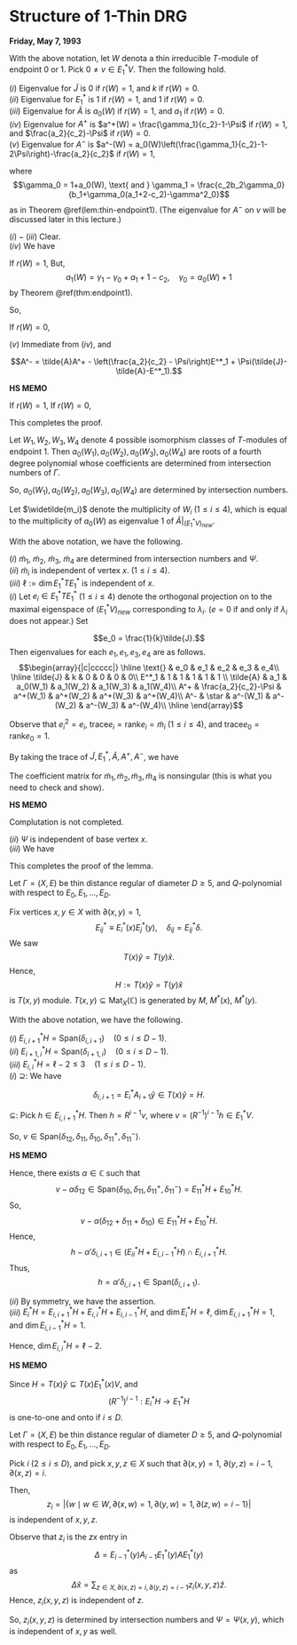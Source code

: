 # Structure of 1-Thin DRG  {#lec40}
**Friday, May 7, 1993** 

:::{.lemma #endpoint-at-most-one}
With the above notation, let $W$ denota a thin irreducible $T$-module of endpoint $0$ or $1$. Pick $0\neq v\in E^*_1V$. Then the following hold.

| $(i)$ Eigenvalue for $\tilde{J}$ is $0$ if $r(W)=1$, and $k$ if $r(W) = 0$.

| $(ii)$ Eigenvalue for $E^*_1$ is $1$ if $r(W)=1$, and $1$ if $r(W) = 0$.

| $(iii)$ Eigenvalue for $\tilde{A}$ is $a_0(W)$ if $r(W)=1$, and $a_1$ if $r(W) = 0$.

| $(iv)$ Eigenvalue for $A^+$ is $a^+(W) = \frac{\gamma_1}{c_2}-1-\Psi$ if $r(W)=1$, and $\frac{a_2}{c_2}-\Psi$ if $r(W) = 0$.

| $(v)$ Eigenvalue for $A^-$ is $a^-(W) = a_0(W)\left(\frac{\gamma_1}{c_2}-1-2\Psi\right)-\frac{a_2}{c_2}$ if $r(W)=1$,

where 
$$\gamma_0 = 1+a_0(W), \text{ and } \gamma_1 = \frac{c_2b_2\gamma_0}{b_1+\gamma_0(a_1+2-c_2)-\gamma^2_0}$$
as in Theorem \@ref(lem:thin-endpoint1). (The eigenvalue for $A^-$ on $v$ will be discussed later in this lecture.)
:::

:::{.proof}
| $(i)-(iii)$ Clear.

| $(iv)$ We have
\begin{align}
A^+ & = R^{-1}E^*_2A_2E^*_1 - \Psi E^*_1,\\
A_2 & = \frac{A^2-a_1A - kI}{c_2},\\
E^*_2A_2E^*_1 & = E^*_2\left(\frac{A^2-a_1A - kI}{c_2}\right)E^*_1\\
& = \frac{1}{c_2}(RF + FR - a_1R)E^*_1.
\end{align}

If $r(W) = 1$,
\begin{align}
A^+v & = \frac{1}{c_2}(R^{-1}RFv + R^{-1}FRv - a_1R^{-1}Rv) - \Psi v\\
& = \frac{1}{c_2}(R^{-1}Ra_0(W)v + R^{-1}a_1(W)Rv - a_1R^{-1}Rv) - \Psi v\\
& = \frac{1}{c_2}\left(a_0(W) + a_1(W) - a_1) - \Psi\right)v.
\end{align}
But, 
$$a_1(W) = \gamma_1 - \gamma_0 + a_1 + 1 - c_2, \quad \gamma_0 = a_0(W) + 1$$
by Theorem \@ref(thm:endpoint1).

So,
\begin{align}
A^+v & = \left(\frac{1}{c_2}(a_0(W) + \gamma_1 - \gamma_0 + a_1 + 1 - c_2 - a_1) - \Psi)\right)v\\
& = \left(\frac{\gamma_1}{c_2}-1-\Psi\right)v.
\end{align}

If $r(W) = 0$, 
\begin{align}
A^+v & = \frac{1}{c_2}(R^{-1}RFv + R^{-1}FRv - a_1R^{-1}Rv) - \Psi v\\
& = \frac{1}{c_2}(R^{-1}Ra_1v + R^{-1}a_2Rv - a_1R^{-1}Rv) - \Psi v\\
& = \left(\frac{a_2}{c_2}-\Psi\right)v.
\end{align}

| $(v)$ Immediate from $(iv)$, and 
$$A^- = \tilde{A}A^+ - \left(\frac{a_2}{c_2} - \Psi\right)E^*_1 + \Psi(\tilde{J}-\tilde{A}-E^*_1).$$

:::{.hs}
**HS MEMO**

If $r(W) =1$,
\begin{align}
A^-v & = \left(a_0(W)\left(\frac{\gamma_1}{c_2}-1-\Psi\right) - \left(\frac{c_2}{a_2}-\Psi\right) + \Psi(-a_0(W)-1)\right) v\\
& = \left(a_0(W)\left(\frac{\gamma_1}{c_2}-1-2\Psi\right) - \frac{c_2}{a_2}\right)v.
\end{align}
If $r(W) = 0$,
\begin{align}
A^-v & = \left(a_1\left(\frac{a_2}{c_2}-\Psi\right) - \left(\frac{a_2}{c_2}-\Psi\right) + \Psi(k-a_1-1)\right) v\\
& = \left((a_1-1)\frac{a_2}{c_2}+ (k-2a_1)\Psi\right)v.
\end{align}
:::

This completes the proof.
:::

Let $W_1, W_2, W_3, W_4$ denote $4$ possible isomorphism classes of $T$-modules of endpoint $1$. Then $a_0(W_1), a_0(W_2), a_0(W_3), a_0(W_4)$ are roots of a fourth degree polynomial whose coefficients are determined from intersection numbers of $\Gamma$.

So, $a_0(W_1), a_0(W_2), a_0(W_3), a_0(W_4)$ are determined by intersection numbers.

Let $\widetilde{m_i}$ denote the multiplicity of $W_i$ $(1\leq i\leq 4$), which is equal to the multiplicity of $a_0(W)$ as eigenvalue $1$ of $\tilde{A}|_{(E^*_1V)_{new}}$.

:::{.lemma #tilde-mi}
With the above notation, we have the following.

| $(i)$ $\tilde{m}_1$, $\tilde{m}_2$, $\tilde{m}_3$, $\tilde{m}_4$ are determined from intersection numbers and $\Psi$.

| $(ii)$ $\tilde{m}_i$ is independent of vertex $x$. $(1\leq i\leq 4)$.

| $(iii)$ $\ell:= \dim E^*_1TE^*_1$ is independent of $x$.
:::


:::{.proof}
| $(i)$ Let $e_i\in E^*_1TE^*_1$ $(1\leq i\leq 4)$ denote the orthogonal projection on to the maximal eigenspace of $(E^*_1V)_{new}$ corresponding to $\lambda_i$. ($e=0$ if and only if $\lambda_i$ does not appear.) Set
$$e_0 = \frac{1}{k}\tilde{J}.$$
Then eigenvalues for each $e_1, e_1, e_3, e_4$ are as follows.
$$\begin{array}{|c|ccccc|} \hline
\text{} & e_0 & e_1 & e_2 & e_3 & e_4\\
\hline
\tilde{J} & k & 0 & 0 & 0 & 0\\
E^*_1 & 1 & 1 & 1 & 1 & 1 \\
\tilde{A} & a_1 & a_0(W_1) & a_1(W_2) & a_1(W_3) & a_1(W_4)\\
A^+ & \frac{a_2}{c_2}-\Psi & a^+(W_1)  & a^+(W_2)  & a^+(W_3)  & a^+(W_4)\\
A^- & \star & a^-(W_1)  & a^-(W_2)  & a^-(W_3)  & a^-(W_4)\\
\hline
\end{array}$$

Observe that $e^2_i = e_i$, $\mathrm{trace} e_i = \mathrm{rank}e_i = \tilde{m}_i$ $(1\leq i\leq 4)$, and $\mathrm{trace} e_0 = \mathrm{rank}e_0 = 1$.

By taking the trace of $\tilde{J}, E^*_1, \tilde{A}, A^+, A^-$, we have
\begin{align}
k & = k\\
k & = 1 + \tilde{m}_1 + \tilde{m}_2 + \tilde{m}_3 + \tilde{m}_4\\
0 & = a_1 + a_0(W_1)\tilde{m}_1 + a_0(W_2)\tilde{m}_2 + a_0(W_3)\tilde{m}_3 + a_0(W_4)\tilde{m}_4\\
0 & = \left(\frac{a_2}{c_2}-\Psi\right) + a^+(W_1)\tilde{m}_1 + a^+(W_2)\tilde{m}_2 + a^+(W_3)\tilde{m}_3 + a^+(W_4)\tilde{m}_4\\
0 & = \left(\star\right) + a^-(W_1)\tilde{m}_1 + a^-(W_2)\tilde{m}_2 + a^-(W_3)\tilde{m}_3 + a^-(W_4)\tilde{m}_4.
\end{align}

The coefficient matrix for $\tilde{m}_1,\tilde{m}_2, \tilde{m}_3,\tilde{m}_4$ is nonsingular (this is what you need to check and show).

:::{.hs}
**HS MEMO**

Complutation is not completed.
:::

| $(ii)$ $\Psi$ is independent of base vertex $x$.

| $(iii)$ We have
\begin{align}
\dim E^*_1TE^*_1 & = |\{i\mid 1\leq i\leq 4, \; e_i\neq 0\}| + 1\\
& = |\{i\mid 1\leq i\leq 4, \; \tilde{m}_i\neq 0\}| + 1.
\end{align}

This completes the proof of the lemma.
:::


Let $\Gamma = (X, E)$ be thin distance regular of diameter $D\geq 5$, and $Q$-polynomial with respect to $E_0, E_1, \ldots, E_D$.

Fix vertices $x,y\in X$ with $\partial(x,y) = 1$,
$$E^*_{ij} \equiv E^*_i(x)E^*_j(y), \quad \delta_{ij} = E^*_{ij}\delta.$$
We saw 
$$T(x)\hat{y} = T(y)\hat{x}.$$
Hence, 
$$H := T(x)\hat{y} = T(y)\hat{x}$$
is $T(x,y)$ module.
$T(x,y) \subseteq \mathrm{Mat}_X(\mathbb{C})$ is generated by $M$, $M^*(x)$, $M^*(y)$.

:::{.lemma #h}
With the above notation, we have the following.

| $(i)$ $E^*_{i,i+1}H = \mathrm{Span}(\delta_{i,i+1}) \quad (0\leq i\leq D-1)$.

| $(ii)$ $E^*_{i+1,i}H = \mathrm{Span}(\delta_{i+1,i}) \quad (0\leq i\leq D-1)$.

| $(iii)$ $E^*_{i,i}H = \ell-2 \leq 3 \quad (1\leq i\leq D-1)$.
:::

:::{.proof}
| $(i)$ $\supseteq$: We have
$$\delta_{i,i+1} = E^*_iA_{i+1}\hat{y} \in T(x)\hat{y} = H.$$

| $\subseteq$: Pick $h\in E^*_{i,i+1}H$. Then $h = R^{i-1}v$, where $v = (R^{-1})^{i-1}h\in E^*_1V$.

So, $v\in \mathrm{Span}(\delta_{12}, \delta_{11}, \delta_{10}, \delta^+_{11}, \delta^-_{11})$.

:::{.hs}
**HS MEMO**

\begin{align}
v &\in E^*_1V \cap T(x)\hat{y}\\
& = E^*_1T(x)E^*_1\hat{y}\\
& = \mathrm{Span}(\tilde{J}, E^*_1, \tilde{A}, A^+, A^-)\hat{y}\\
& = \mathrm{Span}(\delta_{10}+ \delta_{11}+ \delta_{12}, \delta_{10}, \delta_{11}, \delta^+_{11}, \delta^-_{11})\\
& = \mathrm{Span}(\delta_{10}, \delta_{11},  \delta_{12}, \delta^+_{11}, \delta^-_{11}).
\end{align}
:::

Hence, there exists $\alpha \in \mathbb{C}$ such that
$$v-\alpha \delta_{12}  \in \mathrm{Span}(\delta_{10}, \delta_{11}, \delta^+_{11}, \delta^-_{11}) = E^*_{11}H + E^*_{10}H.$$
So,
$$v-\alpha(\delta_{12} + \delta_{11} + \delta_{10}) \in E^*_{11}H + E^*_{10}H.$$
\begin{align}
E^*_{ii}H + E^*_{i,i-1}H & \ni R^{i-1}(v-\alpha(\delta_{12}+\delta_{11}+\delta_{10}))\\
& = h - \alpha'(\delta_{i,i+1}+\delta_{ii}+\delta_{i,i-1}).
\end{align}
Hence, 
$$h-\alpha'\delta_{i,i+1}\in (E^*_{ii}H + E^*_{i,i-1}H)\cap E^*_{i,i+1}H.$$
Thus,
$$h = \alpha'\delta_{i,i+1} \in \mathrm{Span}(\delta_{i,i+1}).$$

| $(ii)$ By symmetry, we have the assertion.

| $(iii)$ $E^*_i H = E^*_{i,i+1}H + E^*_{i,i}H + E^*_{i,i-1}H$, and $\dim E^*_iH = \ell$, $\dim E^*_{i,i+1}H =1$, and $\dim E^*_{i,i-1}H = 1$.
Hence, $\dim E^*_{i,i}H = \ell -2$.
:::

:::{.hs}
**HS MEMO**

Since $H = T(x)\hat{y} \subseteq T(x)E^*_{1}(x)V$, and
$$(R^{-1})^{i-1}: E^*_iH \to E^*_1H$$
is one-to-one and onto if $i\leq D$.
:::


:::{.theorem #zi}
Let $\Gamma = (X, E)$ be thin distance regular of diameter $D\geq 5$, and $Q$-polynomial with respect to $E_0, E_1, \ldots, E_D$.

Pick $i$ $(2\leq i\leq D)$, and pick $x, y, z\in X$ such that $\partial(x,y) =1$, $\partial(y,z) = i-1$, $\partial(x,z) = i$.

Then,
$$z_i = |\{w\mid w\in W, \partial(x,w) =1, \partial(y,w)=1, \partial(z,w)=i-1\}|$$
is independent of $x, y, z$.
:::

:::{.proof}
Observe that $z_i$ is the $zx$ entry in 
$$\Delta = E^*_{i-1}(y)A_{i-1}E^*_1(y)AE^*_1(y)$$
as
$$\Delta \hat{x} = \sum_{z\in X, \partial(x,z)=i, \partial(y,z)=i-1}z_i(x,y,z)\hat{z}.$$
Hence, $z_i(x,y,z)$ is independent of $z$. 

So, $z_i(x,y,z)$ is determined  by intersection numbers and $\Psi = \Psi(x,y)$, which is independent of $x, y$ as well.
:::
